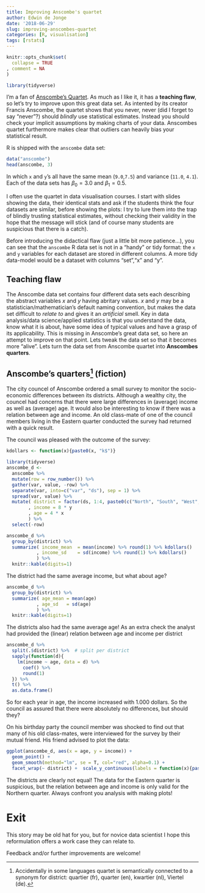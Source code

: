 ```yaml
---
title: Improving Anscombe's quartet
author: Edwin de Jonge
date: '2018-06-29'
slug: improving-anscombes-quartet
categories: [R, visualisation]
tags: [rstats]
---
```


```r
knitr::opts_chunk$set(
  collapse = TRUE
, comment = NA
)

library(tidyverse)
```

I'm a fan of [Anscombe's Quartet](https://en.wikipedia.org/wiki/Anscombe%27s_quartet). 
As much as I like it, it has a **teaching flaw**, 
so let's try to improve upon this great data set.
As intented by its creator Francis Anscombe, the quartet shows that you never, never
(did I forget to 
say "never"?) should
_blindly_ use statistical estimates. Instead you should check your implicit assumptions by making 
charts of your data.
Anscombes quartet furthermore makes clear that outliers can heavily bias your statistical result.

R is shipped with the `anscombe` data set:

```r
data("anscombe")
head(anscombe, 3)
```
In which `x` and `y`'s all have the same mean (`9.0`,`7.5`) and variance (`11.0`, `4.1`). Each
of the data sets has $\beta_0 = 3.0$ and $\beta_1 = 0.5$.

I often use the quartet in data visualisation courses. I start 
with slides showing the data,
their identical stats and ask if the students think the four datasets are similar, 
before showing the plots: I try to lure them into the trap of blindly trusting statistical
estimates,
without checking their validity in the hope
that the message will stick (and of course many students are suspicious that there is a catch). 

Before introducing the didactical flaw (just a little bit more patience...), 
you can see that the `anscombe` R data set is not in a 
"handy" or tidy format: the `x` and `y` variables for each dataset are stored in different columns. 
A more tidy data-model would be a dataset with columns "set","x" and "y".

## Teaching flaw 

The Anscombe data set contains four different data sets each describing the
abstract variables $x$  and $y$ having abritary values. $x$ and $y$ may be 
a statistician/mathematician's default naming convention, but makes the data 
set difficult to _relate to_ and gives it an _artificial_ smell. Key in data analysis/data science/applied statistics is that you
understand the data, know what it is about, have some idea of typical values and have a grasp of its applicability. This is missing in Anscombe's great data set, so here an attempt to improve on that point. 
Lets tweak the data set so that it becomes more "alive". Lets turn the data set from Anscombe quartet into
__Anscombes quarters__.

## Anscombe's quarters[^quarters] (fiction)

The city councel of Anscombe ordered a small survey to monitor the socio-economic differences between
its districts. Although a wealthy city, the councel had concerns that 
there were large differences in (average) income as well as (average) age. It would also be 
interesting to know if there was a relation between age and income. An old class-mate of one of the council members living in the Eastern quarter conducted the survey had returned with 
a quick result.

[^quarters]: Accidentally in some languages quartet is semantically connected to a synonym 
for district: quartier (fr), quarter (en), kwartier (nl), Viertel (de).

The council was pleased with the outcome of the survey:
```r
kdollars <- function(x){paste0(x, "k$")}
  
library(tidyverse)
anscombe_d <- 
  anscombe %>% 
  mutate(row = row_number()) %>%
  gather(var, value, -row) %>% 
  separate(var, into=c("var", "ds"), sep = 1) %>% 
  spread(var, value) %>% 
  mutate( district = factor(ds, 1:4, paste0(c("North", "South", "West", "East"), "ern quarter"))
        , income = 8 * y
        , age = 4 * x
        ) %>% 
  select(-row) 

anscombe_d %>% 
  group_by(district) %>% 
  summarize( income_mean  = mean(income) %>% round(1) %>% kdollars()
           , income_sd    = sd(income) %>% round(1) %>% kdollars()
           ) %>% 
  knitr::kable(digits=1)
```

The district had the same average income, but what about age?

```r
anscombe_d %>% 
  group_by(district) %>% 
  summarize( age_mean = mean(age)
           , age_sd   = sd(age)
           ) %>% 
  knitr::kable(digits=1)
```

The districts also had the same average age! As an extra check the analyst had provided the (linear)
relation between age and income per district

```r
anscombe_d %>% 
  split(.$district) %>%  # split per district
  sapply(function(d){
    lm(income ~ age, data = d) %>% 
      coef() %>% 
      round(1)
  }) %>% 
  t() %>% 
  as.data.frame()
```
So for each year in age, the income increased with 1.000 dollars. 
So the council as assured that there were absolutely no differences, but should they?

On his birthday party the council member was shocked to find out that many of his old class-mates,
were interviewed for the survey by their mutual friend.  His friend advised to plot the data: 

```r
ggplot(anscombe_d, aes(x = age, y = income)) +  
  geom_point() + 
  geom_smooth(method="lm", se = T, col="red", alpha=0.1) +
  facet_wrap(~ district) +  scale_y_continuous(labels = function(x){paste0(x, "k$")})
```

The districts are clearly not equal! The data for the Eastern quarter is suspicious, but 
the relation between age and income is only valid for the Northern quarter. Always confront
you analysis with making plots!

# Exit

This story may be old hat for you, but for novice data scientist I hope this reformulation offers a work case they can relate to.

Feedback and/or further improvements are welcome!
